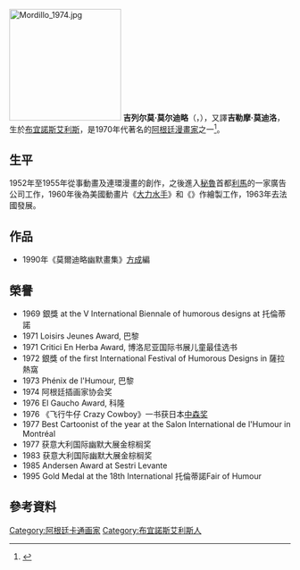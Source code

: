
[[File:Mordillo_1974.jpg|200px]]
'''吉列尔莫·莫尔迪略'''（{{lang-es|'''Guillermo Mordillo'''}}，{{bd|1932年|8月4日|2019年|6月30日|catIdx=Mordillo}}），又譯'''吉勒摩·莫迪洛'''，生於[[布宜諾斯艾利斯|布宜諾斯艾利斯]]，是1970年代著名的[[阿根廷|阿根廷]][[漫畫家|漫畫家]]之一<ref name="Lambiek Mordillo entry">{{cite web | last =Lambiek Comiclopedia | title =Guilermo Mordillo | url =http://lambiek.net/artists/m/mordillo_guillermo.htm | accessdate =2011-08-23 | archive-date =2019-06-30 | archive-url =https://web.archive.org/web/20190630133602/https://www.lambiek.net/artists/m/mordillo_guillermo.htm | dead-url =no }}</ref>。

== 生平 ==
1952年至1955年從事動畫及連環漫畫的創作，之後進入[[秘魯|秘魯]]首都[[利馬|利馬]]的一家廣告公司工作，1960年後為美國動畫片《[[大力水手|大力水手]]》和《{{link-en|小露露|Little Lulu}}》作繪製工作，1963年去法國發展。

== 作品 ==
*1990年《莫爾迪略幽默畫集》[[方成_(漫画家)|方成]]編

== 榮譽 ==
*1969 銀獎 at the V International Biennale of humorous designs at 托倫蒂諾
*1971 Loisirs Jeunes Award, 巴黎
*1971 Critici En Herba Award, 博洛尼亚国际书展儿童最佳选书
*1972 銀獎 of the first International Festival of Humorous Designs in 薩拉熱窩
*1973 Phénix de l'Humour, 巴黎
*1974 阿根廷插画家协会奖
*1976 El Gaucho Award, 科隆
*1976 《飞行牛仔 Crazy Cowboy》一书获日本[[中森奖|中森奖]]
*1977 Best Cartoonist of the year at the Salon International de l'Humour in Montréal
*1977 获意大利国际幽默大展金棕榈奖
*1983 获意大利国际幽默大展金棕榈奖
*1985 Andersen Award at Sestri Levante
*1995 Gold Medal at the 18th International 托倫蒂諾Fair of Humour

== 參考資料 ==
{{Reflist}}

{{Authority control}}
{{DEFAULTSORT:Mordillo, Guillermo}}
[[Category:阿根廷卡通画家|Category:阿根廷卡通画家]]
[[Category:布宜諾斯艾利斯人|Category:布宜諾斯艾利斯人]]